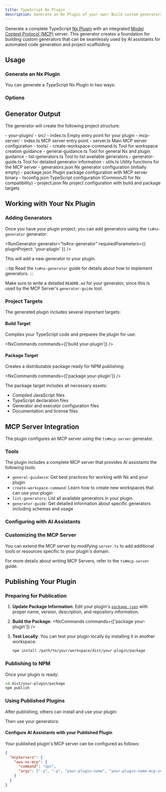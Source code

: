 ```yaml
---
title: TypeScript Nx Plugin
description: Generate an Nx Plugin of your own! Build custom generators automatically made available for AI vibe-coding via MCP
---
```



Generate a complete TypeScript [Nx Plugin](https://nx.dev/extending-nx/intro/getting-started) with an integrated [Model Context Protocol (MCP)](https://modelcontextprotocol.io/) server. This generator creates a foundation for building custom generators that can be seamlessly used by AI assistants for automated code generation and project scaffolding.

## Usage

### Generate an Nx Plugin

You can generate a TypeScript Nx Plugin in two ways:

<RunGenerator generator="ts#nx-plugin" />

### Options

<GeneratorParameters generator="ts#nx-plugin" />

## Generator Output

The generator will create the following project structure:

<FileTree>
- your-plugin/
  - src/
    - index.ts Empty entry point for your plugin
    - mcp-server/
      - index.ts MCP server entry point
      - server.ts Main MCP server configuration
      - tools/
        - create-workspace-command.ts Tool for workspace creation guidance
        - general-guidance.ts Tool for general Nx and plugin guidance
        - list-generators.ts Tool to list available generators
        - generator-guide.ts Tool for detailed generator information
      - utils.ts Utility functions for the MCP server
  - generators.json Nx generator configuration (initially empty)
  - package.json Plugin package configuration with MCP server binary
  - tsconfig.json TypeScript configuration (CommonJS for Nx compatibility)
  - project.json Nx project configuration with build and package targets
</FileTree>

## Working with Your Nx Plugin

### Adding Generators

Once you have your plugin project, you can add generators using the <Link path="/guides/ts-nx-generator">`ts#nx-generator`</Link> generator:

<RunGenerator generator="ts#nx-generator" requiredParameters={{ pluginProject: 'your-plugin' }} />

This will add a new generator to your plugin.

:::tip
Read the <Link path="/guides/ts-nx-generator">`ts#nx-generator` guide</Link> for details about how to implement generators.
:::

Make sure to write a detailed `README.md` for your generator, since this is used by the MCP Server's `generator-guide` tool.

### Project Targets

The generated plugin includes several important targets:

#### Build Target
Compiles your TypeScript code and prepares the plugin for use:

<NxCommands commands={['build your-plugin']} />

#### Package Target
Creates a distributable package ready for NPM publishing:

<NxCommands commands={['package your-plugin']} />

The package target includes all necessary assets:
- Compiled JavaScript files
- TypeScript declaration files
- Generator and executor configuration files
- Documentation and license files

## MCP Server Integration

The plugin configures an MCP server using the <Link path="/guides/ts-mcp-server">`ts#mcp-server`</Link> generator.

### Tools

The plugin includes a complete MCP server that provides AI assistants the following tools:

- `general-guidance`: Get best practices for working with Nx and your plugin
- `create-workspace-command`: Learn how to create new workspaces that can use your plugin
- `list-generators`: List all available generators in your plugin
- `generator-guide`: Get detailed information about specific generators including schemas and usage

### Configuring with AI Assistants

<Snippet name="mcp/configuration" parentHeading="Configuring with AI Assistants" />

### Customizing the MCP Server

You can extend the MCP server by modifying `server.ts` to add additional tools or resources specific to your plugin's domain.

For more details about writing MCP Servers, refer to the <Link path="/guides/ts-mcp-server">`ts#mcp-server` guide</Link>.

## Publishing Your Plugin

### Preparing for Publication

1. **Update Package Information**: Edit your plugin's [`package.json`](https://docs.npmjs.com/cli/v10/configuring-npm/package-json) with proper name, version, description, and repository information.

2. **Build the Package**:
   <NxCommands commands={['package your-plugin']} />

3. **Test Locally**: You can test your plugin locally by installing it in another workspace:
   ```bash
   npm install /path/to/your/workspace/dist/your-plugin/package
   ```

### Publishing to NPM

Once your plugin is ready:

```bash
cd dist/your-plugin/package
npm publish
```

### Using Published Plugins

After publishing, others can install and use your plugin:

<InstallCommand pkg="your-plugin-name" />

Then use your generators:

<RunGenerator namespace="your-plugin-name" generator="your-generator-name" />

#### Configure AI Assistants with your Published Plugin

Your published plugin's MCP server can be configured as follows:

```json {3-6}
{
  "mcpServers": {
    "aws-nx-mcp": {
      "command": "npx",
      "args": ["-y", "-p", "your-plugin-name", "your-plugin-name-mcp-server"]
    }
  }
}
```
